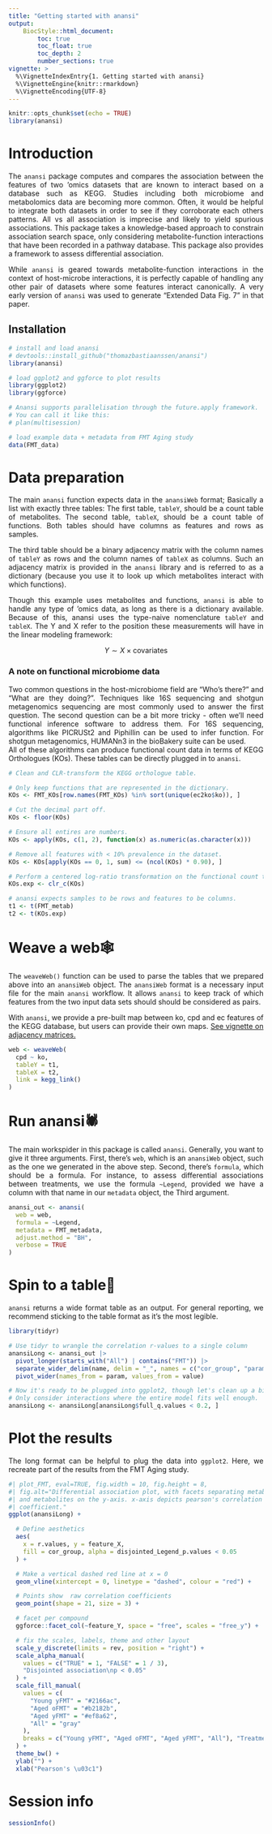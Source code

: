 ```yaml
---
title: "Getting started with anansi"
output:
    BiocStyle::html_document:
        toc: true
        toc_float: true
        toc_depth: 2
        number_sections: true
vignette: >
  %\VignetteIndexEntry{1. Getting started with anansi}
  %\VignetteEngine{knitr::rmarkdown}
  %\VignetteEncoding{UTF-8}
---
```


<style>
body {
text-align: justify}
</style>

```r
knitr::opts_chunk$set(echo = TRUE)
library(anansi)
```

# Introduction
The `anansi` package computes and compares the association between the features 
of two 'omics datasets that are known to interact based on a database such as 
KEGG. Studies including both microbiome and metabolomics data are becoming more 
common. Often, it would be helpful to integrate both datasets in order to see if
they corroborate each others patterns. All vs all association is imprecise and 
likely to yield spurious associations. This package takes a knowledge-based 
approach to constrain association search space, only considering 
metabolite-function interactions that have been recorded in a pathway database.
This package also provides a framework to assess differential association. 

While `anansi` is geared towards metabolite-function interactions in the context 
of host-microbe interactions, it is perfectly capable of handling any other pair 
of datasets where some features interact canonically. A very early version of 
`anansi` was used to generate "Extended Data Fig. 7" in that paper. 

## Installation
```r
# install and load anansi
# devtools::install_github("thomazbastiaanssen/anansi")
library(anansi)

# load ggplot2 and ggforce to plot results
library(ggplot2)
library(ggforce)

# Anansi supports parallelisation through the future.apply framework. 
# You can call it like this:
# plan(multisession)

# load example data + metadata from FMT Aging study
data(FMT_data)
```

# Data preparation

The main `anansi` function expects data in the `anansiWeb` format; Basically a 
list with exactly three tables: 
The first table, `tableY`, should be a count table of metabolites.
The second table, `tableX`, should be a count table of functions. 
Both tables should have columns as features and rows as samples.

The third table should be a binary adjacency matrix with the column names of 
`tableY` as rows and the column names of `tableX` as columns. Such an adjacency 
matrix is provided in the `anansi` library and is referred to as a dictionary 
(because you use it to look up which metabolites interact with which functions).  

Though this example uses metabolites and functions, `anansi` is able to handle 
any type of 'omics data, as long as there is a dictionary available. Because of 
this, anansi uses the type-naive nomenclature `tableY` and `tableX`. The Y and X
refer to the position these measurements will have in the linear modeling 
framework: 

$$Y \sim X \times {\text{covariates}}$$

### A note on functional microbiome data

Two common questions in the host-microbiome field are "Who's there?" and "What 
are they doing?". Techniques like 16S sequencing and shotgun metagenomics 
sequencing are most commonly used to answer the first question. The second
question can be a bit more tricky - often we'll need functional inference 
software to address them. 
For 16S sequencing, algorithms like PICRUSt2 and Piphillin can be used to infer 
function. For shotgun metagenomics, HUMANn3 in the bioBakery suite can be used.  
All of these algorithms can produce functional count data in terms of KEGG 
Orthologues (KOs). These tables can be directly plugged in to `anansi`. 

```r
# Clean and CLR-transform the KEGG orthologue table.

# Only keep functions that are represented in the dictionary.
KOs <- FMT_KOs[row.names(FMT_KOs) %in% sort(unique(ec2ko$ko)), ]

# Cut the decimal part off.
KOs <- floor(KOs)

# Ensure all entires are numbers.
KOs <- apply(KOs, c(1, 2), function(x) as.numeric(as.character(x)))

# Remove all features with < 10% prevalence in the dataset.
KOs <- KOs[apply(KOs == 0, 1, sum) <= (ncol(KOs) * 0.90), ]

# Perform a centered log-ratio transformation on the functional count table.
KOs.exp <- clr_c(KOs)

# anansi expects samples to be rows and features to be columns.
t1 <- t(FMT_metab)
t2 <- t(KOs.exp)
```

# Weave a web🕸️

The `weaveWeb()` function can be used to parse the tables that 
we prepared above into an `anansiWeb` object. The `anansiWeb` format is a 
necessary input file for the main `anansi` workflow. It allows `anansi` to keep 
track of which features from the two input data sets should should be considered
as pairs. 

With `anansi`, we provide a pre-built map between ko, cpd and ec features of the
KEGG database, but users can provide their own maps. [See vignette on adjacency matrices.](https://thomazbastiaanssen.github.io/anansi/articles/adjacency_matrices.html)


```r
web <- weaveWeb(
  cpd ~ ko,
  tableY = t1,
  tableX = t2,
  link = kegg_link()
)
```

# Run anansi🕷️

The main workspider in this package is called `anansi`. Generally, you want to 
give it three arguments. First, there's `web`, which is an `anansiWeb` object, 
such as the one we generated in the above step. Second, there's `formula`, which
should be a formula. For instance, to assess differential associations between 
treatments, we use the formula `~Legend`, provided we have a column with that 
name in our `metadata` object, the Third argument. 

```r
anansi_out <- anansi(
  web = web,
  formula = ~Legend,
  metadata = FMT_metadata,
  adjust.method = "BH",
  verbose = TRUE
)
```
# Spin to a table📝

`anansi` returns a wide format table as an output. For general reporting, we 
recommend sticking to the table format as it's the most legible. 

```r
library(tidyr)

# Use tidyr to wrangle the correlation r-values to a single column
anansiLong <- anansi_out |> 
  pivot_longer(starts_with("All") | contains("FMT")) |>
  separate_wider_delim(name, delim = "_", names = c("cor_group", "param")) |> 
  pivot_wider(names_from = param, values_from = value) 

# Now it's ready to be plugged into ggplot2, though let's clean up a bit more.
# Only consider interactions where the entire model fits well enough.
anansiLong <- anansiLong[anansiLong$full_q.values < 0.2, ]
```
# Plot the results

The long format can be helpful to plug the data into `ggplot2`. Here, we 
recreate part of the results from the FMT Aging study.

```r
#| plot_FMT, eval=TRUE, fig.width = 10, fig.height = 8, 
#| fig.alt="Differential association plot, with facets separating metabolites 
#| and metabolites on the y-axis. x-axis depicts pearson's correlation 
#| coefficient."
ggplot(anansiLong) +

  # Define aesthetics
  aes(
    x = r.values, y = feature_X,
    fill = cor_group, alpha = disjointed_Legend_p.values < 0.05
  ) +

  # Make a vertical dashed red line at x = 0
  geom_vline(xintercept = 0, linetype = "dashed", colour = "red") +

  # Points show  raw correlation coefficients
  geom_point(shape = 21, size = 3) +

  # facet per compound
  ggforce::facet_col(~feature_Y, space = "free", scales = "free_y") +

  # fix the scales, labels, theme and other layout
  scale_y_discrete(limits = rev, position = "right") +
  scale_alpha_manual(
    values = c("TRUE" = 1, "FALSE" = 1 / 3),
    "Disjointed association\np < 0.05"
  ) +
  scale_fill_manual(
    values = c(
      "Young yFMT" = "#2166ac",
      "Aged oFMT" = "#b2182b",
      "Aged yFMT" = "#ef8a62",
      "All" = "gray"
    ),
    breaks = c("Young yFMT", "Aged oFMT", "Aged yFMT", "All"), "Treatment"
  ) +
  theme_bw() +
  ylab("") +
  xlab("Pearson's \u03c1")
```


# Session info

```r
sessionInfo()
```
